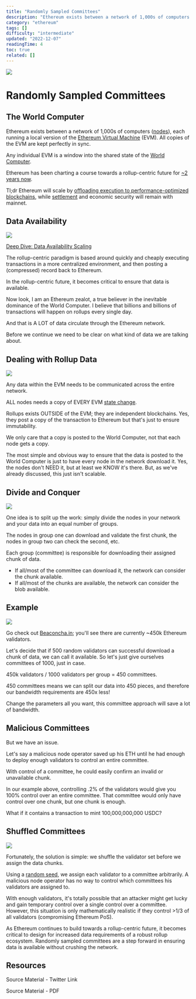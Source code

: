 ```yaml
---
title: "Randomly Sampled Committees"
description: "Ethereum exists between a network of 1,000s of computers (), each running a local version of the  (EVM)."
category: "ethereum"
tags: []
difficulty: "intermediate"
updated: "2022-12-07"
readingTime: 4
toc: true
related: []
---
```


![](/images/randomly-sampled-committees-1.jpeg)

# Randomly Sampled Committees

## The World Computer

Ethereum exists between a network of 1,000s of computers ([nodes](https://inevitableeth.com/home/ethereum/node)), each running a local version of the [Ethereum Virtual Machine](https://inevitableeth.com/home/ethereum/evm) (EVM). All copies of the EVM are kept perfectly in sync. 

Any individual EVM is a window into the shared state of the [World Computer](https://inevitableeth.com/home/ethereum/world-computer).

Ethereum has been charting a course towards a rollup-centric future for [~2 years now](https://ethereum-magicians.org/t/a-rollup-centric-ethereum-roadmap/4698). 

Tl;dr Ethereum will scale by [offloading execution to performance-optimized blockchains](/ethereum/execution), while [settlement](/concepts/settlement) and economic security will remain with mainnet.

## Data Availability

![](/images/randomly-sampled-committees-2.jpeg)

[Deep Dive: Data Availability Scaling](/ethereum/data-availability-bottleneck)

The rollup-centric paradigm is based around quickly and cheaply executing transactions in a more centralized environment, and then posting a (compressed) record back to Ethereum.

In the rollup-centric future, it becomes critical to ensure that data is available.

Now look, I am an Ethereum zealot, a true believer in the inevitable dominance of the World Computer. I believe that billions and billions of transactions will happen on rollups every single day.

And that is A LOT of data circulate through the Ethereum network.

Before we continue we need to be clear on what kind of data we are talking about.

## Dealing with Rollup Data

![](/images/randomly-sampled-committees-3.jpeg)

Any data within the EVM needs to be communicated across the entire network. 

ALL nodes needs a copy of EVERY EVM [state change](/ethereum/state-machine).

Rollups exists OUTSIDE of the EVM; they are independent blockchains. Yes, they post a copy of the transaction to Ethereum but that's just to ensure immutability.

We only care that a copy is posted to the World Computer, not that each node gets a copy.

The most simple and obvious way to ensure that the data is posted to the World Computer is just to have every node in the network download it. Yes, the nodes don't NEED it, but at least we KNOW it's there. But, as we've already discussed, this just isn't scalable.

## Divide and Conquer

![](/images/randomly-sampled-committees-4.jpeg)

One idea is to split up the work: simply divide the nodes in your network and your data into an equal number of groups. 

The nodes in group one can download and validate the first chunk, the nodes in group two can check the second, etc.

Each group (committee) is responsible for downloading their assigned chunk of data. 

*   If all/most of the committee can download it, the network can consider the chunk available.
*   If all/most of the chunks are available, the network can consider the blob available.

## Example

![](/images/randomly-sampled-committees-5.jpeg)

Go check out [Beaconcha.in](https://beaconcha.in/); you'll see there are currently ~450k Ethereum validators. 

Let's decide that if 500 random validators can successful download a chunk of data, we can call it available. So let's just give ourselves committees of 1000, just in case.

450k validators / 1000 validators per group = 450 committees. 

450 committees means we can split our data into 450 pieces, and therefore our bandwidth requirements are 450x less! 

Change the parameters all you want, this committee approach will save a lot of bandwidth.

## Malicious Committees

But we have an issue. 

Let's say a malicious node operator saved up his ETH until he had enough to deploy enough validators to control an entire committee.

With control of a committee, he could easily confirm an invalid or unavailable chunk.

In our example above, controlling .2% of the validators would give you 100% control over an entire committee. That committee would only have control over one chunk, but one chunk is enough. 

What if it contains a transaction to mint 100,000,000,000 USDC?

## Shuffled Committees

![](/images/randomly-sampled-committees-6.jpeg)

Fortunately, the solution is simple: we shuffle the validator set before we assign the data chunks. 

Using a [random seed](/ethereum/randao), we assign each validator to a committee arbitrarily. A malicious node operator has no way to control which committees his validators are assigned to.

With enough validators, it's totally possible that an attacker might get lucky and gain temporary control over a single control over a committee. However, this situation is only mathematically realistic if they control >1/3 of all validators (compromising Ethereum PoS).

As Ethereum continues to build towards a rollup-centric future, it becomes critical to design for increased data requirements of a robust rollup ecosystem. Randomly sampled committees are a step forward in ensuring data is available without crushing the network.

## Resources

Source Material - Twitter Link

Source Material - PDF

